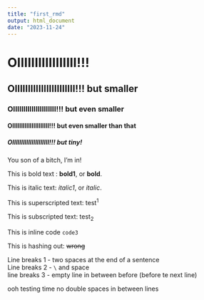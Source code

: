 ```yaml
---
title: "first_rmd"
output: html_document
date: "2023-11-24"
---
```


# OIIIIIIIIIIIIIIIII!!!

## OIIIIIIIIIIIIIIIIIIIIIII!!! but smaller

### OIIIIIIIIIIIIIIIIIIIII!!! but even smaller

#### OIIIIIIIIIIIIIIIIIIIII!!! but even smaller than that

##### OIIIIIIIIIIIIIIIIIIIII!!! but tiny!
You son of a bitch, I'm in!


This is bold text : **bold1**, or __bold__.

This is italic text: *italic1*, or _italic_.

This is superscripted text: test^1^

This is subscripted text: test~2~

This is inline code `code3`

This is hashing out: ~~wrong~~ 


Line breaks 1 - two spaces at the end of a sentence  
Line breaks 2 - `\` and space \
line breaks 3 - empty line in between before (before te next line)

ooh testing time no double spaces
in between lines

